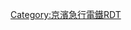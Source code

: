 {{Routemap|inline=<includeonly>yes</includeonly>|collapse=yes|title=機場線|title-bg=white|title-color=deepskyblue|map=
-startCollapsible
~~ ~~機場線列車直通路段
KHSTa\\~~ ~~↑[[芝山鐵道線]]：{{rint|tokyo|sr}} [[芝山千代田站|芝山千代田]]
tSTRa\tKHSTa\FLUG~~ ~~[[成田機場站|成田機場]]
tSTRl\tKRZt\tSTR+r
tSTR+l\etABZgr\tHST~~ ~~[[東成田站|東成田]]
tSTRe\tSTRe\tSTRe
STR\ABZg+l\STRr~~ ~~→京成：{{rint|tokyo|ks}} [[東成田線]]
STR\HST\~~ ~~[[京成成田站|京成成田]]
STR!~POINTERg@fq\STR\~~ ~~京成：{{rint|tokyo|sa}} [[成田機場線|成田機場線（成田Sky Access）]]
HST\STR\~~ ~~[[印旛日本醫大站|印旛日本醫大]]
STRl\ABZg+r\~~ ~~←[[北總鐵道|北總]]：{{rint|tokyo|hs}} [[北總線]]
HST~~ ~~[[京成高砂站|京成高砂]]
HST~~ ~~[[青砥站|青砥]]
ABZgr~~ ~~←[[京成電鐵|京成]]：{{rint|tokyo|ks}} [[京成本線|本線]]↑
tSTRa~~ ~~↑京成：{{rint|tokyo|ks}} [[押上線]]
tHST~~ ~~[[押上站|押上]]
tHST~~ ~~[[泉岳寺站|泉岳寺]]
tABZgr~~ ~~←{{rint|tokyo|a}} [[都營地下鐵|都營]]：[[淺草線]]↑
tBHFe@g~~ ~~[[品川站|品川]]
BHF~~ ~~'''京急蒲田'''~~↓↑本線
\ABZgl\LSTRq~~ ~~→{{rint|tokyo|kk}} 機場線
HST~~ ~~[[金澤八景站|金澤八景]]
KHSTaq\ABZgr\~~ ~~←{{rint|tokyo|kk}} [[逗子線]]：[[逗子·葉山站|逗子·葉山]]
HST~~ ~~[[堀之內站 (神奈川縣)|堀之內]]
KHSTaq\ABZgr\~~ ~~←{{rint|tokyo|kk}} [[久里濱線]]：[[三崎口站|三崎口]]
KHSTe~~ ~~[[浦賀站|浦賀]]
-endCollapsible
\hABZq+l\hBHFq~~0.0~~KK11 '''[[京急蒲田站|京急蒲田]]'''~~←{{rint|tokyo|kk}} [[京急本線|本線]]→
hBHF~~0.9~~KK12 '''[[糀谷站|糀谷]]'''
tSTRa
tBHF~~1.9~~KK13 '''[[大鳥居站|大鳥居]]'''
tSTRe
eBHF~~ ~~''競馬場前''
SKRZ-Au~~ ~~[[首都高速1號羽田線|首都高速羽田線]]
BHF~~2.6~~KK14 '''[[穴守稻荷站|穴守稻荷]]'''
\eABZgl\exSTR+r~~ ~~↓現在線 →舊線
\tSTRa\exBHF~~2.9~~''（2代）稻荷橋''
\tSTR\exBHF~~3.1~~''（初代）羽田機場''
\tKRZW\exhKRZWae~~ ~~{{link-ja|海老取川|海老取川}}
tSTRq\tKRZt\xKRZt~~ ~~←JR[[東海道貨物線|東海道本線貨物支線]]→
tSTR+l\tTBHFt\xKRZt~~3.3~~KK15 '''[[天空橋站|天空橋]]'''~~←[[東京單軌電車羽田機場線|東京單軌電車]]→
htSTRe\tSTR\exKBHFe~~3.9~~''（2代）{{link-ja|穴守站|穴寺駅|穴守}}''
exhSTR+l\ehABZgr\tSTR\\
exhSTR\hBHF\tBHF\FLUG\~~4.5~~KK16 '''[[羽田機場第3航站樓站|羽田機場第3-{zh-hans:航站楼; zh-hk:客運大樓; zh-tw:航廈;zh-sg:搭客大厦}-]]'''
xhABZg+l\hSTRr\tSTR\\~~ ~~第3旅客-{zh-hans:航站楼; zh-hk:客運大樓; zh-tw:航廈;zh-sg:搭客大厦}-
htSTRa\\tSTR\FLUG\~~ ~~第1旅客-{zh-hans:航站楼; zh-hk:客運大樓; zh-tw:航廈;zh-sg:搭客大厦}-
tSTRl\tBHFq\tKRZt\tSTR+r\~~ ~~[[羽田機場第1航站樓站|羽田機場第1-{zh-hans:航站楼; zh-hk:客運大樓; zh-tw:航廈;zh-sg:搭客大厦}-]]
\tKBHFe\tSTR~~6.5~~KK17 '''[[羽田機場第1、第2航站樓站|羽田機場第1、第2-{zh-hans:航站楼; zh-hk:客運大樓; zh-tw:航廈;zh-sg:搭客大厦}-]]'''
\tKBHFaq\tSTRr~~ ~~[[羽田機場第2航站樓站|羽田機場第2-{zh-hans:航站楼; zh-hk:客運大樓; zh-tw:航廈;zh-sg:搭客大厦}-]]
FLUG~~ ~~第2旅客-{zh-hans:航站楼; zh-hk:客運大樓; zh-tw:航廈;zh-sg:搭客大厦}-
|bottom={{navbar|京濱急行電鐵RDT/機場線}}
}}<noinclude>{{rdt intro|[[機場線 (京濱急行電鐵)|京濱急行電鐵機場線]]}}

[[Category:京濱急行電鐵RDT]]
[[Category:機場線 (京濱急行電鐵)| ]]

</noinclude>